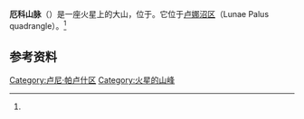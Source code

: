 {{MarsGeo-Mount
|name=厄科山脉
|image=[[File:Echus_Montes_based_on_day_THEMIS.png|260px]]
|caption=
|location=
|latitude=8.1
|N_or_S=N
|longitude=282
|E_or_W=E
|peak=
|discoverer=
|eponym=
|coordinates_footnotes=<ref name="gpn">{{gpn|61883}}</ref>
}}

'''厄科山脉'''（{{lang-en|Echus Montes}}）是一座火星上的大山，位于{{Coord|8.1|N|282|E|globe:mars_type:mountain_source:gpn}}。它位于[[卢娜沼区|卢娜沼区]]（Lunae Palus quadrangle）。<ref name="gpn" />
<gallery>
<!-- 檔案不存在 File:Echus Montes.JPG|通过CTX看到的艾彻斯山 -->
</gallery>

==参考资料==
{{Reflist}}
{{commonscat|Echus Montes}}
{{火星}}
[[Category:卢尼·帕卢什区|Category:卢尼·帕卢什区]]
[[Category:火星的山峰|Category:火星的山峰]]

{{Mars-stub}}